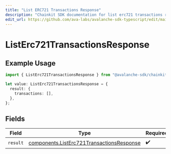 ```yaml
---
title: "List ERC721 Transactions Response"
description: "Chainkit SDK documentation for list erc721 transactions response"
edit_url: https://github.com/ava-labs/avalanche-sdk-typescript/edit/main/chainkit/docs/models/operations/listerc721transactionsresponse.md
---
```


# ListErc721TransactionsResponse

## Example Usage

```typescript
import { ListErc721TransactionsResponse } from "@avalanche-sdk/chainkit/models/operations";

let value: ListErc721TransactionsResponse = {
  result: {
    transactions: [],
  },
};
```

## Fields

| Field                                                                                                  | Type                                                                                                   | Required                                                                                               | Description                                                                                            |
| ------------------------------------------------------------------------------------------------------ | ------------------------------------------------------------------------------------------------------ | ------------------------------------------------------------------------------------------------------ | ------------------------------------------------------------------------------------------------------ |
| `result`                                                                                               | [components.ListErc721TransactionsResponse](https://github.com/ava-labs/avalanche-sdk-typescript/blob/main/chainkit/models/components/listerc721transactionsresponse.md) | :heavy_check_mark:                                                                                     | N/A                                                                                                    |